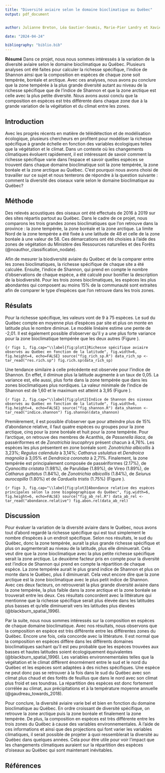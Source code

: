```yaml
---
title: "Diversité aviaire selon le domaine bioclimatique au Québec"
output: pdf_document


author: Julianne Breton, Léa Gautier-Soumis, Marie-Pier Landry et Xavier Quintal

date: "2024-04-24"

bibliography: "biblio.bib"
---
```

**Résumé**
Dans ce projet, nous nous sommes intéressés à la variation de la diversité aviaire selon le domaine bioclimatique au Québec. Plusieurs analyses ont été faites pour calculer la richesse spécifique, l’indice de Shannon ainsi que la composition en espèces de chaque zone soit tempérée, boréale et arctique. Avec ces analyses, nous avons pu conclure que la zone tempérée à la plus grande diversité autant au niveau de la richesse spécifique que de l’indice de Shannon et que la zone arctique est celle avec la plus petite diversité. Nous avons aussi conclu que la composition en espèces est très différente dans chaque zone due à la grande variation de la végétation et du climat entre les zones.

## Introduction
Avec les progrès récents en matière de télédétection et de modélisation écologique, plusieurs chercheurs en profitent pour modéliser la richesse spécifique à grande échelle en fonction des variables écologiques telles que la végétation et le climat. Dans un contexte où les changements climatiques évoluent rapidement, il est intéressant de savoir comment la richesse spécifique varie dans l’espace et savoir quelles espèces se trouvent dans chaque domaine bioclimatique soit la zone tempérée, la zone boréale et la zone arctique au Québec. C’est pourquoi nous avons choisi de travailler sur ce sujet et nous tenterons de répondre à la question suivante : comment la diversité des oiseaux varie selon le domaine bioclimatique au Québec?


## Méthode

Des relevés acoustiques des oiseaux ont été effectués de 2016 à 2019 sur des sites répartis partout au Québec. Dans le cadre de ce projet, nous comparons les trois grandes zones bioclimatiques que l'on retrouve dans la province : la zone tempérée, la zone boréale et la zone arctique. La limite Nord de la zone tempérée a été fixée à une latitude de 48 et celle de la zone boréale à une valeur de 58. Ces démarcations ont été choisies à l'aide des zones de végétation du Ministère des Ressources naturelles et des Forêts (@noauthor_classification_nodate).

Afin de mesurer la biodiversité aviaire du Québec et de la comparer entre les zones bioclimatiques, la richesse spécifique de chaque site a été calculée. Ensuite, l'indice de Shannon, qui prend en compte le nombre d'observations de chaque espèce, a été calculé pour bonifier la description de la biodiversité. Pour les trois zones bioclimatiques, les espèces les plus abondantes qui composent au moins 15% de la communauté sont extraites afin de comparer le type d'espèces que l'on retrouve dans les trois zones. 

## Résulats

Pour la richesse spécifique, les valeurs vont de 9 à 75 espèces. Le sud du Québec compte en moyenne plus d'espèces par site et plus on monte en latitude plus le nombre diminue. Le modèle linéaire estime une pente de -2,01. Il est également possible d'observer qu'il y a une plus forte variance pour la zone bioclimatique tempérée que les deux autres (Figure \ref{fig:plot1}).

```{r figs 1, fig.cap="\\label{fig:plot1}Richesse spécifique aviaire observés au Québec en fonction de la latitude", fig.width=6, fig.height=4, echo=FALSE}
source("fig_rich_sp.R")
data_rich_sp <- tar_read("res.rich.sp")
fig.rich.sp(data_rich_sp)
```

Une tendance similaire à celle précédente est observée pour l'indice de Shannon. En effet, il diminue plus la latitude augmente à un taux de 0,05. La variance est, elle aussi, plus forte dans la zone tempérée que dans les zones bioclimatiques plus nordiques. La valeur minimale de l'indice de Shannon est de 1,60 et le maximum est atteint à 3,95 (Figure \ref{fig:plot2}). 

```{r figs 2, fig.cap="\\label{fig:plot2}Indice de Shannon des oiseaux observés au Québec en fonction de la latitude", fig.width=6, fig.height=4, echo=FALSE}
source("fig_shannon.R")
data_shannon <- tar_read("indice.shannon")
fig.shannon(data_shannon)
```

Premièrement, il est possible d'observer que pour atteindre plus de 15% d'abondance relative, il faut quatre espèces ou groupes pour la zone arctique, cinq pour la zone boréale et huit pour la zone tempérée. Pour l'arctique, on retrouve des membres de Acanthis, de *Passerella iliaca*, de passériformes et de *Zonotrichia leucophrys* présent chacun à 4,76%. Les espèces les plus présentent en zone boréale sont: *Zonotrichia albicollis* à 3,23%; *Regulus calendula* à 3,14%; *Catharus ustulatus* et *Dendroica magnolia* à 3,05% et *Dendroica coronata* à 2,71%. Finalement, la zone tempérée est principalement composée de passériformes (2.17%), de *Cyanocitta cristata* (1.98%), de Parulidae (1.89%), de Vireo (1.89%), de *Catharus guttatus* (1.84%), de *Zonotrichia albicollis* (1.84%), de *Seiurus aurocapilla* (1.80%) et de *Carduelis tristis* (1.75%) (Figure \ref{fig:plot3}).

```{r figs 3, fig.cap="\\label{fig:plot3}Abondance relative des espèces principales selon la zone biogéographique du Québec", fig.width=6, fig.height=6, echo=FALSE}
source("fig_ab_rel.R")
data_ab_rel <- tar_read("abondance.relative")
fig.abon.rel(data_ab_rel)
```

## Discussion
Pour évaluer la variation de la diversité aviaire dans le Québec, nous avons tout d’abord regardé la richesse spécifique qui est tout simplement le nombre d’espèces à un endroit spécifique. Selon nos résultats, le sud du Québec, donc la zone tempérée, aurait la plus grande richesse spécifique et plus on augmenterait au niveau de la latitude, plus elle diminuerait. Cela veut dire que la zone bioclimatique avec la plus petite richesse spécifique serait la zone arctique. Le deuxième facteur pris en compte pour la diversité est l’indice de Shannon qui prend en compte la répartition de chaque espèce. La zone tempérée aurait le plus grand indice de Shannon et plus on monte dans le Québec, plus il diminuerait. Cela veut encore dire que la zone arctique est la zone bioclimatique avec le plus petit indice de Shannon. Avec ces deux facteurs, on retrouverait la plus grande diversité aviaire dans la zone tempérée, la plus faible dans la zone arctique et la zone boréale se trouverait entre les deux. Ces résultats concordent avec la littérature qui mentionne que la richesse spécifique serait plus élevée dans les latitudes plus basses et qu’elle diminuerait vers les latitudes plus élevées (@blackburn_spatial_1996).

Par la suite, nous nous sommes intéressés sur la composition en espèces de chaque domaine bioclimatique. Avec nos résultats, nous observons que la composition en espèce est très différente entre les différentes zones du Québec. Encore une fois, cela concorde avec la littérature. Il est normal que la composition en espèces diffère dans les différents domaines bioclimatiques sachant qu’il est peu probable que les espèces trouvées aux basses et hautes latitudes soient écologiquement équivalentes (@blackburn_spatial_1996). Les variables environnementales telles que la végétation et le climat diffèrent énormément entre le sud et le nord du Québec et les espèces sont adaptées à des niches spécifiques. Une espèce ne peut donc pas se retrouver à la fois dans le sud du Québec avec son climat plus chaud et des forêts de feuillus que dans le nord avec son climat plus froid et ses toundras. La répartition des espèces est donc fortement corrélée au climat, aux précipitations et à la température moyenne annuelle (@gaudreau_towards_2018).
 
Pour conclure, la diversité aviaire varie bel et bien en fonction du domaine bioclimatique au Québec. En ordre croissant de diversité spécifique, on retrouve la zone arctique puis la zone boréale et finalement la zone tempérée. De plus, la composition en espèces est très différente entre les trois zones du Québec à cause des variables environnementales. À l’aide de ces informations et ainsi que des projections qui font varier les variables climatiques, il serait possible de projeter à quoi ressemblerait la diversité au Québec dans quelques années. Cela pour être utile pour voir l’impact que les changements climatiques auraient sur la répartition des espèces d’oiseaux au Québec qui sont maintenant inévitables.


## Références